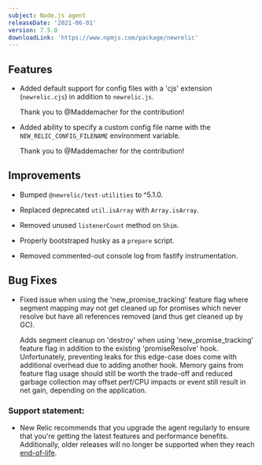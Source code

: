 ```yaml
---
subject: Node.js agent
releaseDate: '2021-06-01'
version: 7.5.0
downloadLink: 'https://www.npmjs.com/package/newrelic'
---
```

## Features

* Added default support for config files with a 'cjs' extension (`newrelic.cjs`) in addition to `newrelic.js`.

  Thank you to @Maddemacher for the contribution!

* Added ability to specify a custom config file name with the `NEW_RELIC_CONFIG_FILENAME` environment variable.

  Thank you to @Maddemacher for the contribution!

## Improvements

* Bumped `@newrelic/test-utilities` to ^5.1.0.

* Replaced deprecated `util.isArray` with `Array.isArray`.

* Removed unused `listenerCount` method on `Shim`.

* Properly bootstraped husky as a `prepare` script.

* Removed commented-out console log from fastify instrumentation.

## Bug Fixes

* Fixed issue when using the 'new_promise_tracking' feature flag where segment mapping may not get cleaned up for promises which never resolve but have all references removed (and thus get cleaned up by GC).

  Adds segment cleanup on 'destroy' when using 'new_promise_tracking' feature flag in addition to the existing 'promiseResolve' hook. Unfortunately, preventing leaks for this edge-case does come with additional overhead due to adding another hook. Memory gains from feature flag usage should still be worth the trade-off and reduced garbage collection may offset perf/CPU impacts or event still result in net gain, depending on the application.

### Support statement:

* New Relic recommends that you upgrade the agent regularly to ensure that you're getting the latest features and performance benefits. Additionally, older releases will no longer be supported when they reach [end-of-life](/docs/using-new-relic/cross-product-functions/install-configure/notification-changes-new-relic-saas-features-distributed-software).
